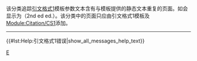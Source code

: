 {{polluted category}}
{{Tracking category}}
{{empty category}}
该分类追踪[[Help:引文格式1|引文格式1]]模板参数文本含有与模板提供的静态文本重复的页面。如{{para|edition|2nd ed}}会显示为（2nd ed ed.）。该分类中的页面只应由引文格式1模板及[[Module:Citation/CS1|Module:Citation/CS1]]添加。

----
{{#lst:Help:引文格式1错误|show_all_messages_help_text}}
{{categoryTOC}}
[[Category:引文格式1维护|E]]